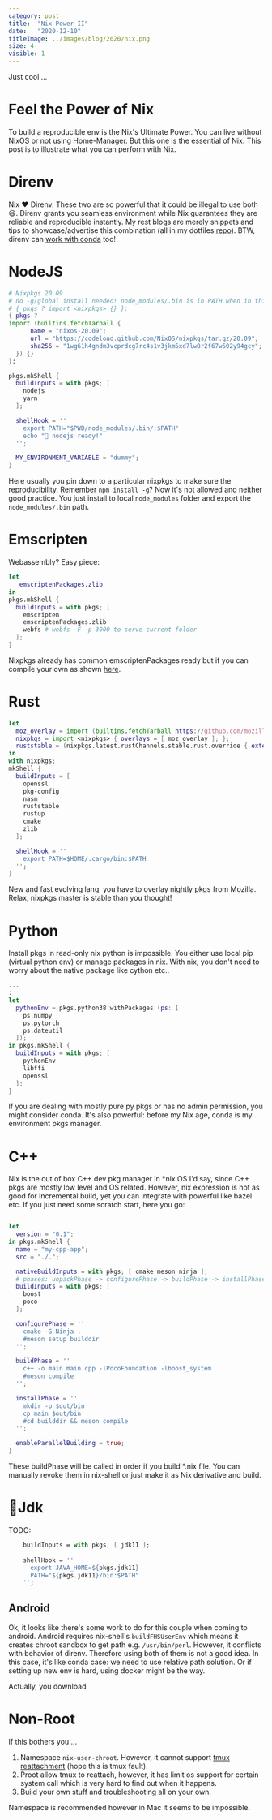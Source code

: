 ```yaml
---
category: post
title:  "Nix Power II"
date:   "2020-12-10"
titleImage: ../images/blog/2020/nix.png
size: 4
visible: 1
---
```


Just cool ...

# Feel the Power of Nix
To build a reproducible env is the Nix's Ultimate Power. You can live without NixOS or not using Home-Manager. But this one is the essential of Nix. This post is to illustrate what you can perform with Nix.

# Direnv
Nix ❤ Direnv. These two are so powerful that it could be illegal to use both 😆. Direnv grants you seamless environment while Nix guarantees they are reliable and reproducible instantly. My rest blogs are merely snippets and tips to showcase/advertise this combination (all in my dotfiles [repo](https://github.com/daizeng1984/dotfiles/tree/master/direnv)). BTW, direnv can [work with conda](https://github.com/daizeng1984/dotfiles/blob/master/direnv/.direnvrc) too!

# NodeJS

```nix
# Nixpkgs 20.09
# no -g/global install needed! node_modules/.bin is in PATH when in this folder
# { pkgs ? import <nixpkgs> {} }:
{ pkgs ? 
import (builtins.fetchTarball {
      name = "nixos-20.09";
      url = "https://codeload.github.com/NixOS/nixpkgs/tar.gz/20.09";
      sha256 = "1wg61h4gndm3vcprdcg7rc4s1v3jkm5xd7lw8r2f67w502y94gcy";
  }) {}
}:

pkgs.mkShell {
  buildInputs = with pkgs; [
    nodejs
    yarn
  ];

  shellHook = ''
    export PATH="$PWD/node_modules/.bin/:$PATH"
    echo "🚀 nodejs ready!"
  '';

  MY_ENVIRONMENT_VARIABLE = "dummy";
}
```
Here usually you pin down to a particular nixpkgs to make sure the reproducibility. Remember `npm install -g`? Now it's not allowed and neither good practice. You just install to local `node_modules` folder and export the `node_modules/.bin` path.

# Emscripten
Webassembly? Easy piece:

```nix
let
   emscriptenPackages.zlib
in 
pkgs.mkShell {
  buildInputs = with pkgs; [
    emscripten
    emscriptenPackages.zlib
    webfs # webfs -F -p 3000 to serve current folder
  ];
}
```

Nixpkgs already has common emscriptenPackages ready but if you can compile your own as shown [here](https://github.com/NixOS/nixpkgs/blob/master/doc/languages-frameworks/emscripten.section.md#user-content-usage-2-pkgsbuildemscriptenpackage).

# Rust

```nix
let
  moz_overlay = import (builtins.fetchTarball https://github.com/mozilla/nixpkgs-mozilla/archive/master.tar.gz);
  nixpkgs = import <nixpkgs> { overlays = [ moz_overlay ]; };
  ruststable = (nixpkgs.latest.rustChannels.stable.rust.override { extensions = [ "rust-src" "clippy-preview" "rls-preview" "rust-analysis" "rustfmt-preview" ];});
in
with nixpkgs;
mkShell {
  buildInputs = [ 
    openssl 
    pkg-config
    nasm
    ruststable
    rustup
    cmake
    zlib 
  ];

  shellHook = ''
    export PATH=$HOME/.cargo/bin:$PATH
  '';
}
```
New and fast evolving lang, you have to overlay nightly pkgs from Mozilla. Relax, nixpkgs master is stable than you thought!

# Python
Install pkgs in read-only nix python is impossible. You either use local pip (virtual python env) or manage packages in nix. With nix, you don't need to worry about the native package like cython etc..
```nix
...
:
let
  pythonEnv = pkgs.python38.withPackages (ps: [
    ps.numpy
    ps.pytorch
    ps.dateutil
  ]);
in pkgs.mkShell {
  buildInputs = with pkgs; [
    pythonEnv
    libffi
    openssl
  ];
}
```

If you are dealing with mostly pure py pkgs or has no admin permission, you might consider conda. It's also powerful: before my Nix age, conda is my environment pkgs manager.

# C++
Nix is the out of box C++ dev pkg manager in *nix OS I'd say, since C++ pkgs are mostly low level and OS related. However, nix expression is not as good for incremental build, yet you can integrate with powerful like bazel etc. If you just need some scratch start, here you go:

```nix

let
  version = "0.1";
in pkgs.mkShell {
  name = "my-cpp-app";
  src = "./.";

  nativeBuildInputs = with pkgs; [ cmake meson ninja ];
  # phases: unpackPhase -> configurePhase -> buildPhase -> installPhase
  buildInputs = with pkgs; [ 
    boost
    poco
  ];

  configurePhase = ''
    cmake -G Ninja .
    #meson setup builddir
  '';

  buildPhase = ''
    c++ -o main main.cpp -lPocoFoundation -lboost_system
    #meson compile
  '';

  installPhase = ''
    mkdir -p $out/bin
    cp main $out/bin
    #cd builddir && meson compile
  '';

  enableParallelBuilding = true;
}
```
These buildPhase will be called in order if you build *.nix file. You can manually revoke them in nix-shell or just make it as Nix derivative and build.


# 🚧Jdk
TODO:
```nix
    buildInputs = with pkgs; [ jdk11 ];
    
    shellHook = ''
      export JAVA_HOME=${pkgs.jdk11}
      PATH="${pkgs.jdk11}/bin:$PATH"
    '';
```
## Android
Ok, it looks like there's some work to do for this couple when coming to android. Android requires nix-shell's `buildFHSUserEnv` which means it creates chroot sandbox to get path e.g. `/usr/bin/perl`. However, it conflicts with behavior of direnv. Therefore using both of them is not a good idea. In this case, it's like conda case: we need to use relative path solution. Or if setting up new env is hard, using docker might be the way.

Actually, you download

# Non-Root
If this bothers you ...

1. Namespace `nix-user-chroot`. However, it cannot support [tmux reattachment](TODO) (hope this is tmux fault).
2. Proot allow tmux to reattach, however, it has limit os support for certain system call which is very hard to find out when it happens. 
3. Build your own stuff and troubleshooting all on your own.

Namespace is recommended however in Mac it seems to be impossible.
